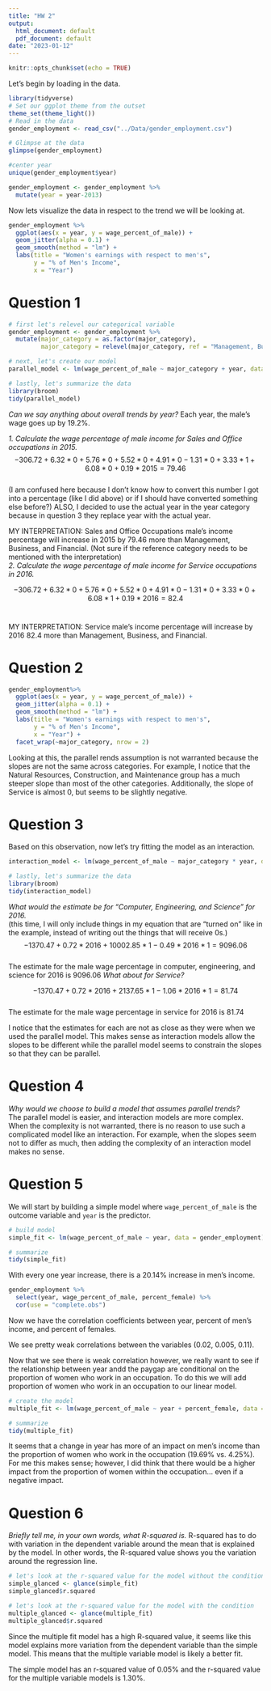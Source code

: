 ```yaml
---
title: "HW 2"
output:
  html_document: default
  pdf_document: default
date: "2023-01-12"
---
```


```r
knitr::opts_chunk$set(echo = TRUE)
```

Let's begin by loading in the data. 

```r
library(tidyverse)
# Set our ggplot theme from the outset
theme_set(theme_light())
# Read in the data 
gender_employment <- read_csv("../Data/gender_employment.csv")

# Glimpse at the data 
glimpse(gender_employment)

#center year
unique(gender_employment$year)

gender_employment <- gender_employment %>% 
  mutate(year = year-2013)
```

Now lets visualize the data in respect to the trend we will be looking at. 

```r

gender_employment %>% 
  ggplot(aes(x = year, y = wage_percent_of_male)) +
  geom_jitter(alpha = 0.1) + 
  geom_smooth(method = "lm") + 
  labs(title = "Women's earnings with respect to men's", 
       y = "% of Men's Income", 
       x = "Year")
```

# Question 1\
```r
# first let's relevel our categorical variable
gender_employment <- gender_employment %>% 
  mutate(major_category = as.factor(major_category), 
         major_category = relevel(major_category, ref = "Management, Business, and Financial"))

# next, let's create our model
parallel_model <- lm(wage_percent_of_male ~ major_category + year, data = gender_employment)

# lastly, let's summarize the data
library(broom)
tidy(parallel_model)
```
*Can we say anything about overall trends by year?* Each year, the male's wage goes up by 19.2%. \

*1. Calculate the wage percentage of male income for Sales and Office occupations in 2015.*\
$$-306.72 + 6.32 * 0 + 5.76 * 0 + 5.52 * 0 + 4.91 * 0 -1.31 * 0 + 3.33 * 1 + 6.08 * 0 + 0.19 * 2015 = 79.46$$\
(I am confused here because I don't know how to convert this number I got into a percentage (like I did above) or if I should have converted something else before?) ALSO, I decided to use the actual year in the year category because in question 3 they replace year with the actual year.\

MY INTERPRETATION: Sales and Office Occupations male's income percentage will increase in 2015 by 79.46 more than Management, Business, and Financial. (Not sure if the reference category needs to be mentioned with the interpretation)\
*2. Calculate the wage percentage of male income for Service occupations in 2016.*\

$$-306.72 + 6.32 * 0 + 5.76 * 0 + 5.52 * 0 + 4.91 * 0 -1.31 * 0 + 3.33 * 0 + 6.08 * 1 + 0.19 * 2016 =  82.4$$ \

MY INTERPRETATION: Service male's income percentage will increase by 2016 82.4 more than Management, Business, and Financial. \

# Question 2\
```r
gender_employment%>% 
  ggplot(aes(x = year, y = wage_percent_of_male)) +
  geom_jitter(alpha = 0.1) + 
  geom_smooth(method = "lm") + 
  labs(title = "Women's earnings with respect to men's", 
       y = "% of Men's Income", 
       x = "Year") + 
  facet_wrap(~major_category, nrow = 2)
```
Looking at this, the parallel rends assumption is not warranted because the slopes are not the same across categories. For example, I notice that the Natural Resources, Construction, and Maintenance group has a much steeper slope than most of the other categories. Additionally, the slope of Service is almost 0, but seems to be slightly negative. \

# Question 3\

Based on this observation, now let's try fitting the model as an interaction.\

```r
interaction_model <- lm(wage_percent_of_male ~ major_category * year, data = gender_employment)

# lastly, let's summarize the data
library(broom)
tidy(interaction_model)
```

*What would the estimate be for "Computer, Engineering, and Science" for 2016.*\
(this time, I will only include things in my equation that are "turned on" like in the example, instead of writing out the things that will receive 0s.)\
$$-1370.47 + 0.72*2016 + 10002.85 * 1 - 0.49 * 2016 * 1 = 9096.06$$\
The estimate for the male wage percentage in computer, engineering, and science for 2016 is 9096.06 
*What about for Service?*\

$$-1370.47 + 0.72*2016 + 2137.65 * 1 -1.06 * 2016 * 1 = 81.74$$\
The estimate for the male wage percentage in service for 2016 is 81.74


I notice that the estimates for each are not as close as they were when we used the parallel model. This makes sense as interaction models allow the slopes to be different while the parallel model seems to constrain the slopes so that they can be parallel. \

# Question 4\
*Why would we choose to build a model that assumes parallel trends?*\
The parallel model is easier, and interaction models are more complex. When the complexity is not warranted, there is no reason to use such a complicated model like an interaction. For example, when the slopes seem not to differ as much, then adding the complexity of an interaction model makes no sense.\

# Question 5\

We will start by building a simple model where `wage_percent_of_male` is the outcome variable and `year` is the predictor. \

```r
# build model
simple_fit <- lm(wage_percent_of_male ~ year, data = gender_employment)

# summarize
tidy(simple_fit)

```
With every one year increase, there is a 20.14% increase in men's income. \

```r
gender_employment %>% 
  select(year, wage_percent_of_male, percent_female) %>% 
  cor(use = "complete.obs")
```
Now we have the correlation coefficients between year, percent of men's income, and percent of females.\

We see pretty weak correlations between the variables (0.02, 0.005, 0.11). \

Now that we see there is weak correlation however, we really want to see if the relationship between year andd the paygap are conditional on the proportion of women who work in an occupation. To do this we will add proportion of women who work in an occupation to our linear model. \

```r
# create the model
multiple_fit <- lm(wage_percent_of_male ~ year + percent_female, data = gender_employment)

# summarize
tidy(multiple_fit)
```

It seems that a change in year has more of an impact on men's income than the proportion of women who work in the occupation (19.69% vs. 4.25%). For me this makes sense; however, I did think that there would be a higher impact from the proportion of women within the occupation... even if a negative impact. \

# Question 6\

*Briefly tell me, in your own words, what R-squared is.* R-squared has to do with variation in the dependent variable around the mean that is explained by the model. In other words, the R-squared value shows you the variation around the regression line. 

```r

# let's look at the r-squared value for the model without the condition
simple_glanced <- glance(simple_fit)
simple_glanced$r.squared

# let's look at the r-squared value for the model with the condition
multiple_glanced <- glance(multiple_fit)
multiple_glanced$r.squared
```

Since the multiple fit model has a high R-squared value, it seems like this model explains more variation from the dependent variable than the simple model. This means that the multiple variable model is likely a better fit. \

The simple model has an r-squared value of 0.05% and the r-squared value for the multiple variable models is 1.30%.\

